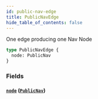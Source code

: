 ```yaml
---
id: public-nav-edge
title: PublicNavEdge
hide_table_of_contents: false
---
```



One edge producing one Nav Node

```graphql
type PublicNavEdge {
  node: PublicNav
}
```


### Fields

#### [`node`](#) ([`PublicNav`](/demand/api/graphql-storefront/reference/objects/public-nav))






